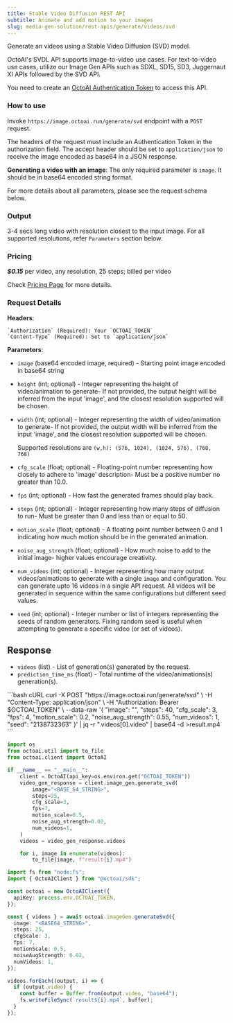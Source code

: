 ```yaml
---
title: Stable Video Diffusion REST API
subtitle: Animate and add motion to your images
slug: media-gen-solution/rest-apis/generate/videos/svd
---
```


Generate an videos using a Stable Video Diffusion (SVD) model.

OctoAI's SVDL API supports image-to-video use cases. For text-to-video use cases, utilize our Image Gen APIs such as SDXL, SD15, SD3, Juggernaut XI APIs followed by the SVD API.

You need to create an [OctoAI Authentication Token](getting-started/how-to-create-octoai-access-token) to access this API.

### **How to use**

Invoke `https://image.octoai.run/generate/svd` endpoint with a `POST` request.

The headers of the request must include an Authentication Token in the authorization field. The accept header should be set to `application/json` to receive the image encoded as base64 in a JSON response.

**Generating a video with an image**: The only required parameter is `image`. It should be in base64 encoded string format.

<Note>
    For more details about all parameters, please see the request schema below.
</Note>


### **Output**

3-4 secs long video with resolution closest to the input image. For all supported resolutions, refer `Parameters` section below. 

### **Pricing**

***$0.15*** per video, any resolution, 25 steps; billed per video


Check [Pricing Page](https://octo.ai/docs/getting-started/pricing-and-billing) for more details.

### **Request Details**

  **Headers**: 

    `Authorization` (Required): Your `OCTOAI_TOKEN`  
    `Content-Type` (Required): Set to `application/json`

  **Parameters**: 

- `image` (base64 encoded image, required) - Starting point image encoded in base64 string
- `height` (int; optional) - Integer representing the height of video/animation to generate- If not provided, the output height will be inferred from the input 'image', and the closest resolution supported will be chosen.
- `width` (int; optional) - Integer representing the width of video/animation to generate- If not provided, the output width will be inferred from the input 'image', and the closest resolution supported will be chosen.

  Supported resolutions are `(w,h): (576, 1024), (1024, 576), (768, 768)`

- `cfg_scale` (float; optional) - Floating-point number representing how closely to adhere to 'image' description- Must be a positive number no greater than 10.0.
- `fps` (int; optional) - How fast the generated frames should play back.
- `steps` (int; optional) - Integer representing how many steps of diffusion to run- Must be greater than 0 and less than or equal to 50.
- `motion_scale` (float; optional) - A floating point number between 0 and 1 indicating how much motion should be in the generated animation.
- `noise_aug_strength` (float; optional) - How much noise to add to the initial image- higher values encourage creativity.
- `num_videos` (int; optional) - Integer representing how many output videos/animations to generate with a single `image` and configuration. You can generate upto 16 videos in a single API request. All videos will be generated in sequence within the same configurations but different seed values.
- `seed` (int; optional) - Integer number or list of integers representing the seeds of random generators. Fixing random seed is useful when attempting to generate a specific video (or set of videos).

## Response

- `videos` (list) - List of generation(s) generated by the request.
- `prediction_time_ms` (float) - Total runtime of the video/animations(s) generation(s).

<CodeGroup>
```bash cURL
curl -X POST "https://image.octoai.run/generate/svd" \
    -H "Content-Type: application/json" \
    -H "Authorization: Bearer $OCTOAI_TOKEN" \
    --data-raw '{
        "image": "<BASE_64_STRING>",
        "steps": 40,
        "cfg_scale": 3,
        "fps": 4,
        "motion_scale": 0.2,
        "noise_aug_strength": 0.55,
        "num_videos": 1,
        "seed": "2138732363"
    }' | jq -r ".videos[0].video" | base64 -d >result.mp4
```

```Python Python
import os
from octoai.util import to_file
from octoai.client import OctoAI

if __name__ == "__main__":
    client = OctoAI(api_key=os.environ.get("OCTOAI_TOKEN"))
    video_gen_response = client.image_gen.generate_svd(
        image="<BASE_64_STRING>",
        steps=25,
        cfg_scale=3,
        fps=7,
        motion_scale=0.5,
        noise_aug_strength=0.02,
        num_videos=1,
    )
    videos = video_gen_response.videos

    for i, image in enumerate(videos):
        to_file(image, f"result{i}.mp4")
```

```typescript TypeScript
import fs from "node:fs";
import { OctoAIClient } from "@octoai/sdk";

const octoai = new OctoAIClient({
  apiKey: process.env.OCTOAI_TOKEN,
});

const { videos } = await octoai.imageGen.generateSvd({
  image: "<BASE64_STRING>",
  steps: 25,
  cfgScale: 3,
  fps: 7,
  motionScale: 0.5,
  noiseAugStrength: 0.02,
  numVideos: 1,
});

videos.forEach((output, i) => {
  if (output.video) {
    const buffer = Buffer.from(output.video, "base64");
    fs.writeFileSync(`result${i}.mp4`, buffer);
  }
});
```

</CodeGroup>

